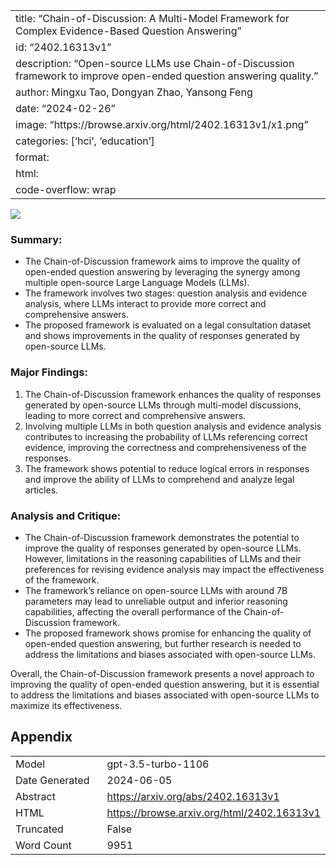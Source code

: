 
---
title: "Chain-of-Discussion: A Multi-Model Framework for Complex Evidence-Based Question Answering"
id: "2402.16313v1"
description: "Open-source LLMs use Chain-of-Discussion framework to improve open-ended question answering quality."
author: Mingxu Tao, Dongyan Zhao, Yansong Feng
date: "2024-02-26"
image: "https://browse.arxiv.org/html/2402.16313v1/x1.png"
categories: ['hci', 'education']
format:
  html:
    code-overflow: wrap
---

![](https://browse.arxiv.org/html/2402.16313v1/x1.png)

### Summary:
- The Chain-of-Discussion framework aims to improve the quality of open-ended question answering by leveraging the synergy among multiple open-source Large Language Models (LLMs).
- The framework involves two stages: question analysis and evidence analysis, where LLMs interact to provide more correct and comprehensive answers.
- The proposed framework is evaluated on a legal consultation dataset and shows improvements in the quality of responses generated by open-source LLMs.

### Major Findings:
1. The Chain-of-Discussion framework enhances the quality of responses generated by open-source LLMs through multi-model discussions, leading to more correct and comprehensive answers.
2. Involving multiple LLMs in both question analysis and evidence analysis contributes to increasing the probability of LLMs referencing correct evidence, improving the correctness and comprehensiveness of the responses.
3. The framework shows potential to reduce logical errors in responses and improve the ability of LLMs to comprehend and analyze legal articles.

### Analysis and Critique:
- The Chain-of-Discussion framework demonstrates the potential to improve the quality of responses generated by open-source LLMs. However, limitations in the reasoning capabilities of LLMs and their preferences for revising evidence analysis may impact the effectiveness of the framework.
- The framework's reliance on open-source LLMs with around 7B parameters may lead to unreliable output and inferior reasoning capabilities, affecting the overall performance of the Chain-of-Discussion framework.
- The proposed framework shows promise for enhancing the quality of open-ended question answering, but further research is needed to address the limitations and biases associated with open-source LLMs.

Overall, the Chain-of-Discussion framework presents a novel approach to improving the quality of open-ended question answering, but it is essential to address the limitations and biases associated with open-source LLMs to maximize its effectiveness.

## Appendix

|          |          |
|----------|----------|
| Model     | gpt-3.5-turbo-1106       |
| Date Generated     | 2024-06-05       |
| Abstract | [https://arxiv.org/abs/2402.16313v1](https://arxiv.org/abs/2402.16313v1)        |
| HTML     | [https://browse.arxiv.org/html/2402.16313v1](https://browse.arxiv.org/html/2402.16313v1)       |
| Truncated       | False       |
| Word Count       | 9951       |